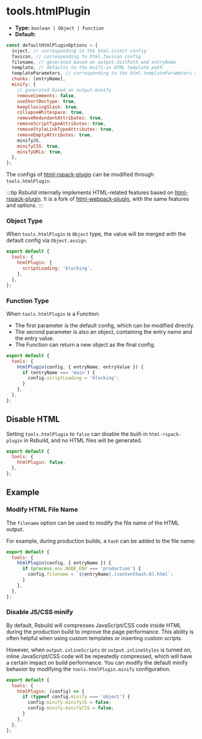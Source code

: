 # tools.htmlPlugin

- **Type:** `boolean | Object | Function`
- **Default:**

```js
const defaultHtmlPluginOptions = {
  inject, // corresponding to the html.inject config
  favicon, // corresponding to html.favicon config
  filename, // generated based on output.distPath and entryName
  template, // defaults to the built-in HTML template path
  templateParameters, // corresponding to the html.templateParameters config
  chunks: [entryName],
  minify: {
    // generated based on output.minify
    removeComments: false,
    useShortDoctype: true,
    keepClosingSlash: true,
    collapseWhitespace: true,
    removeRedundantAttributes: true,
    removeScriptTypeAttributes: true,
    removeStyleLinkTypeAttributes: true,
    removeEmptyAttributes: true,
    minifyJS,
    minifyCSS: true,
    minifyURLs: true,
  },
};
```

The configs of [html-rspack-plugin](https://github.com/rspack-contrib/html-rspack-plugin) can be modified through `tools.htmlPlugin`.

:::tip
Rsbuild internally implements HTML-related features based on [html-rspack-plugin](https://github.com/rspack-contrib/html-rspack-plugin). It is a fork of [html-webpack-plugin](https://github.com/jantimon/html-webpack-plugin), with the same features and options.
:::

### Object Type

When `tools.htmlPlugin` is `Object` type, the value will be merged with the default config via `Object.assign`.

```js
export default {
  tools: {
    htmlPlugin: {
      scriptLoading: 'blocking',
    },
  },
};
```

### Function Type

When `tools.htmlPlugin` is a Function:

- The first parameter is the default config, which can be modified directly.
- The second parameter is also an object, containing the entry name and the entry value.
- The Function can return a new object as the final config.

```js
export default {
  tools: {
    htmlPlugin(config, { entryName, entryValue }) {
      if (entryName === 'main') {
        config.scriptLoading = 'blocking';
      }
    },
  },
};
```

## Disable HTML

Setting `tools.htmlPlugin` to `false` can disable the built-in `html-rspack-plugin` in Rsbuild, and no HTML files will be generated.

```js
export default {
  tools: {
    htmlPlugin: false,
  },
};
```

## Example

### Modify HTML File Name

The `filename` option can be used to modify the file name of the HTML output.

For example, during production builds, a `hash` can be added to the file name:

```js
export default {
  tools: {
    htmlPlugin(config, { entryName }) {
      if (process.env.NODE_ENV === 'production') {
        config.filename = `${entryName}.[contenthash:8].html`;
      }
    },
  },
};
```

### Disable JS/CSS minify

By default, Rsbuild will compresses JavaScript/CSS code inside HTML during the production build to improve the page performance. This ability is often helpful when using custom templates or inserting custom scripts.

However, when `output.inlineScripts` or `output.inlineStyles` is turned on, inline JavaScript/CSS code will be repeatedly compressed, which will have a certain impact on build performance. You can modify the default minify behavior by modifying the `tools.htmlPlugin.minify` configuration.

```js
export default {
  tools: {
    htmlPlugin: (config) => {
      if (typeof config.minify === 'object') {
        config.minify.minifyJS = false;
        config.minify.minifyCSS = false;
      }
    },
  },
};
```
